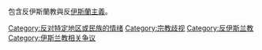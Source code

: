 包含反伊斯蘭教與反[[伊斯蘭主義|伊斯蘭主義]]。
[[Category:反对特定地区或民族的情绪|Category:反对特定地区或民族的情绪]]
[[Category:宗教歧视|Category:宗教歧视]]
[[Category:反伊斯兰教|Category:反伊斯兰教]]
[[Category:伊斯兰教相关争议|Category:伊斯兰教相关争议]]